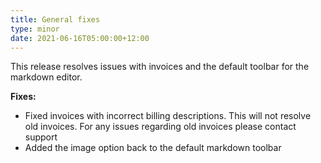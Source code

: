 ```yaml
---
title: General fixes
type: minor
date: 2021-06-16T05:00:00+12:00
---
```

This release resolves issues with invoices and the default toolbar for the markdown editor.

**Fixes:**

* Fixed invoices with incorrect billing descriptions. This will not resolve old invoices. For any issues regarding old invoices please contact support
* Added the image option back to the default markdown toolbar
